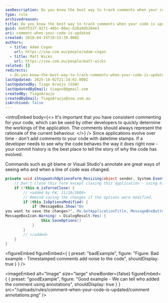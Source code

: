 ```yaml
---
seoDescription: Do you know the best way to track comments when your code is updated? Learn how to maintain consistent commenting for your application and leverage commit history and annotation tools.
type: rule
archivedreason:
title: Do you know the best way to track comments when your code is updated?
guid: 6ebf5337-9271-40bc-80ac-620a0db284e3
uri: comment-when-your-code-is-updated
created: 2018-04-24T19:53:39.000Z
authors:
  - title: Adam Cogan
    url: https://ssw.com.au/people/adam-cogan
  - title: Matt Wicks
    url: https://ssw.com.au/people/matt-wicks
related: []
redirects:
  - do-you-know-the-best-way-to-track-comments-when-your-code-is-updated
lastUpdated: 2025-10-02T21:14:02.000Z
lastUpdatedBy: Tiago Araújo [SSW]
lastUpdatedByEmail: tiagov8@gmail.com
createdBy: TiagoAraujo
createdByEmail: TiagoAraujo@ssw.com.au
isArchived: false
---
```


<introEmbed
  body={<>
It's important that you have consistent commenting for your code, which can be used by other developers to quickly determine the workings of the application. The comments should always represent the rationale of the current behaviour.
  </>}
/>
Since applications evolve over time - don't add comments to your code with datetime stamps. If a developer needs to see why the code behaves the way it does right now - your commit history is the best place to tell the story of why the code has evolved.

Commands such as git blame or Visual Studio's annotate are great ways of seeing who and when a line of code was changed.

```cs
private void iStopwatchOptionsForm_Resizing(object sender, System.EventArgs e) {
    // Don't close this form except closing this application - using hide instead;
    if (!this.m_isForceClose) {
        // <added by FW, 11/10/2006>
        // Remind saving the changes if the options were modified.
        if (this.IsOptionsModified) {
            if (MessageBox.Show("Do
you want to save the changes?", Me.GetApplicationTitle, MessageBoxButtons.YesNo,
MessageBoxIcon.Warning) = DialogResult.Yes) {
                this.SaveOptions()
            }
        }
        // </added>
    }
}
```

<figureEmbed figureEmbed={ {
  preset: "badExample",
  figure: "Figure: Bad example - Timestamped comments add noise to the code",
  shouldDisplay: true
} } />


<imageEmbed
  alt="Image"
  size="large"
  showBorder={false}
  figureEmbed={ {
    preset: "goodExample",
    figure: "Good example - We can tell who added the comment using annotations",
    shouldDisplay: true
  } }
  src="/uploads/rules/comment-when-your-code-is-updated/comment annotations.png"
/>
